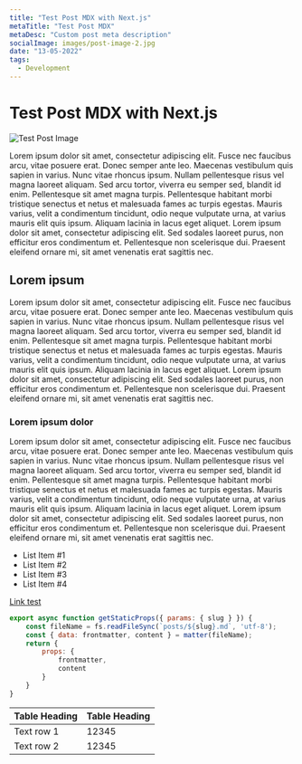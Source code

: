 ```yaml
---
title: "Test Post MDX with Next.js"
metaTitle: "Test Post MDX"
metaDesc: "Custom post meta description"
socialImage: images/post-image-2.jpg
date: "13-05-2022"
tags:
  - Development
---
```


# Test Post MDX with Next.js

![Test Post Image](/images/post-image-2.jpg "Test Post Image")

Lorem ipsum dolor sit amet, consectetur adipiscing elit. Fusce nec faucibus arcu, vitae posuere erat. Donec semper ante leo. Maecenas vestibulum quis sapien in varius. Nunc vitae rhoncus ipsum. Nullam pellentesque risus vel magna laoreet aliquam. Sed arcu tortor, viverra eu semper sed, blandit id enim. Pellentesque sit amet magna turpis. Pellentesque habitant morbi tristique senectus et netus et malesuada fames ac turpis egestas. Mauris varius, velit a condimentum tincidunt, odio neque vulputate urna, at varius mauris elit quis ipsum. Aliquam lacinia in lacus eget aliquet. Lorem ipsum dolor sit amet, consectetur adipiscing elit. Sed sodales laoreet purus, non efficitur eros condimentum et. Pellentesque non scelerisque dui. Praesent eleifend ornare mi, sit amet venenatis erat sagittis nec.

## Lorem ipsum
Lorem ipsum dolor sit amet, consectetur adipiscing elit. Fusce nec faucibus arcu, vitae posuere erat. Donec semper ante leo. Maecenas vestibulum quis sapien in varius. Nunc vitae rhoncus ipsum. Nullam pellentesque risus vel magna laoreet aliquam. Sed arcu tortor, viverra eu semper sed, blandit id enim. Pellentesque sit amet magna turpis. Pellentesque habitant morbi tristique senectus et netus et malesuada fames ac turpis egestas. Mauris varius, velit a condimentum tincidunt, odio neque vulputate urna, at varius mauris elit quis ipsum. Aliquam lacinia in lacus eget aliquet. Lorem ipsum dolor sit amet, consectetur adipiscing elit. Sed sodales laoreet purus, non efficitur eros condimentum et. Pellentesque non scelerisque dui. Praesent eleifend ornare mi, sit amet venenatis erat sagittis nec.

### Lorem ipsum dolor

Lorem ipsum dolor sit amet, consectetur adipiscing elit. Fusce nec faucibus arcu, vitae posuere erat. Donec semper ante leo. Maecenas vestibulum quis sapien in varius. Nunc vitae rhoncus ipsum. Nullam pellentesque risus vel magna laoreet aliquam. Sed arcu tortor, viverra eu semper sed, blandit id enim. Pellentesque sit amet magna turpis. Pellentesque habitant morbi tristique senectus et netus et malesuada fames ac turpis egestas. Mauris varius, velit a condimentum tincidunt, odio neque vulputate urna, at varius mauris elit quis ipsum. Aliquam lacinia in lacus eget aliquet. Lorem ipsum dolor sit amet, consectetur adipiscing elit. Sed sodales laoreet purus, non efficitur eros condimentum et. Pellentesque non scelerisque dui. Praesent eleifend ornare mi, sit amet venenatis erat sagittis nec.

- List Item #1
- List Item #2
- List Item #3
- List Item #4

[Link test](http://google.com "Link test")

```javascript
export async function getStaticProps({ params: { slug } }) {
    const fileName = fs.readFileSync(`posts/${slug}.md`, 'utf-8');
    const { data: frontmatter, content } = matter(fileName);
    return {
        props: {
            frontmatter,
            content
        }
    }
}
```

|Table Heading|Table Heading|
| ------------ | ------------ |
|Text row 1|12345|
|Text row 2|12345|
